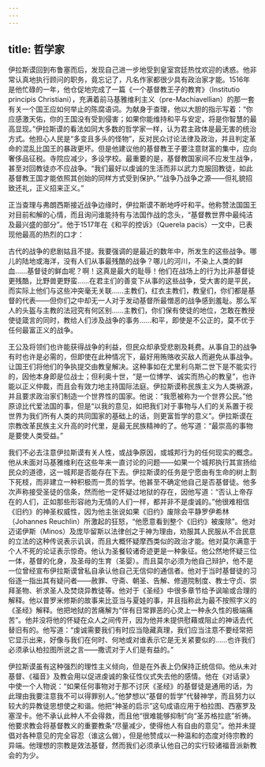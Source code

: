 ```yaml
---
---
---
```

title: 哲学家
---




伊拉斯谟回到布鲁塞而后，发现自己进一步地受到皇室宫廷热忱欢迎的诱惑。他非常认真地执行顾问的职务，竟忘记了，凡名作家都很少具有政治家才能。1516年是他忙碌的一年，他仓促地完成了一篇《一个基督教王子的教育》（Institutio principis Christiani），充满着前马基雅维利主义（pre-Machiavellian）的那一套有关一个国王应如何举止的陈腐语词。为献身于查理，他以大胆的指示写着：“你应感激天佑，你的王国没有受到侵害；如果你能维持和平与安定，将是你智慧的最高显现。”伊拉斯谟的看法如同大多数的哲学家一样，认为君主政体是最无害的统治方式。他担心人民是“多变且多头的怪物”，反对民众讨论法律及政治，并且判定革命的混乱比国王的暴政更坏。但是他建议他的基督教王子要注意财富的集中，应向奢侈品征税。寺院应减少，多设学校。最重要的是，基督教国家间不应发生战争，甚至对回教徒亦不应战争。“我们最好以虔诚的生活而非以武力克服回教徒，如此基督教王国才能依照其创始的同样方式受到保护。”“战争乃战争之源——但礼貌招致还礼，正义招来正义。”

正当查理与弗朗西斯接近战争边缘时，伊拉斯谟不断地呼吁和平。他称赞法国国王对目前和解的心情，而且询问谁能持有与法国作战的念头，“基督教世界中最纯洁及最兴盛的部分”。他于1517年在《和平的控诉》（Querela pacis）一文中，已表现他最高的热烈的口才：

古代的战争的悲剧姑且不提。我要强调的是最近的数年中，所发生的这些战争。哪儿的陆地或海洋，没有人们从事最残酷的战争？哪儿的河川，不染上人类的鲜血……基督徒的鲜血呢？啊！这真是最大的耻辱！他们在战场上的行为比非基督徒更残酷，比野兽更野蛮……在君主们的善变下从事的这些战争，受大害的是平民，而实际上他们与这些冲突毫无关联……主教们，红衣主教们，教皇们，你们都是基督的代表——但你们之中却无一人对于发动基督所最憎恶的战争感到羞耻。那么军人的头盔与主教的法冠究有何区别……主教们，你们保有使徒的地位，怎敢在教授使徒箴言的同时，教给人们涉及战争的事务……和平，即使是不公正的，莫不优于任何最富正义的战争。



王公及将领们也许能获得战争的利益，但民众却承受悲剧及耗费。从事自卫的战争有时也许是必需的，但即使在此种情况下，最好用贿赂收买敌人而避免从事战争。让国王们将他们的争执提交由教皇解决。这种事如在尤里利乌斯二世下是不能实行的，因他本身即是位战士；但利奥十世，“是一位博学、诚实而热心的教皇”，也许能以正义仲裁，而且会有效力地主持国际法庭。伊拉斯谟称民族主义为人类祸源，并且要求政治家们制造一个世界性的国家。他说：“我愿被称为一个世界公民。”他原谅比代爱法国的事，但是“以我的意见，如把我们对于事物与人们的关系置于视世界为我们所有人类的共同国家的基础上的话，则更富哲学的意义”。伊拉斯谟在宗教改革民族主义升高的时代里，是最无民族精神的了。他写道：“最崇高的事物是要使人类受益。”

我们不必去注意伊拉斯谟有关人性，或战争原因，或城邦行为的任何现实的概念。他从未面对马基雅维利在这些年来一直讨论的问题——如果一个城邦执行其宣扬给民众的道德，这一城邦是否能存在下去。伊拉斯谟的任务是宁愿由有生命的树上割下死枝，而非建立一种积极而一贯的哲学。他甚至不确定他自己是否基督徒。他多次声称接受圣徒的信条，然而他一定怀疑过地狱的存在，因他写道：“否认上帝存在的人们，正如那些形容祂为无情的人们一样，都并非不是虔诚的。”他很难相信《旧约》的神圣权威性，因为他主张说如果《旧约》废除会平静罗伊希林（Johannes Reuchlin）所激起的狂怒，“他愿意看到整个《旧约》被废除”。他对迈诺伊斯（Minos）及庞毕留斯以法律创之于神为理由，劝服其人民服从不合民意的立法的这种传说表示讥讽，而且大概怀疑摩西类似的政治才能。他对莫尔满意于个人不死的论证表示惊奇。他认为圣餐较诸奇迹更是一种象征。他公然地怀疑三位一体，基督的化身，及圣母的生育（圣婴）。而且莫尔必须为他自己辩护，他不是一位曾经宣布伊拉斯谟曾私自承认他自己无信仰的通信者。他对于当时基督徒的习俗逐一指出其有疑问者——赦罪、守斋、朝圣、告解、修道院制度、教士守贞、崇拜圣物、祈求圣人及焚烧异教徒等。他对于《圣经》中很多章节给予讽喻或合理的解释。他以普罗米修斯的故事来比亚当与夏娃的事，并且指称此为最不按照字义的《圣经》解释。他把地狱的苦痛解为“伴有日常罪恶的心灵上一种永久性的极端痛苦”。他并没将他的怀疑在众人之间传开，因为他并未提供慰藉或阻止的神话去代替旧有的。他写道：“虔诚需要我们有时应当隐藏真理，我们应当注意不要经常把它显示出来，好像与我们在何时、何地或对谁表示它是无关紧要似的……也许我们必须承认柏拉图所说之言——撒谎对于人们是有益的。”

伊拉斯谟虽有这种强烈的理性主义倾向，但是在外表上仍保持正统信仰。他从未对基督、《福音》及教会用以促进虔诚的象征性仪式失去他的感情。他在《对话录》中使一个人物说：“如果任何事物对于那不讨厌《圣经》的基督徒是通用的话，为此理由我要注意我不可以得罪别人。”他梦想以“基督的哲学”代替神学，而且努力以较大的异教徒思想使之和谐。他把“神圣的启示”这句成语应用于柏拉图、西塞罗及塞涅卡。他不承认此种人不会得救，而且他“很难能够抑制”向“圣苏格拉底”祈祷。他要求教会将基督教义的重要教条“尽量减少，使得他人有自由的意见”。他并未提倡对各种意见的完全容忍（谁这么做），但是他赞成以一种温和的态度对待宗教的异端。他理想的宗教是效法基督，然而我们必须承认他自己的实行较诸福音派新教会的为少。